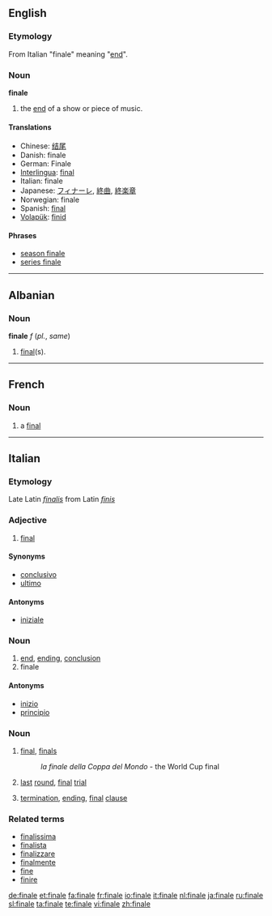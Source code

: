 ==English==

===Etymology===
From Italian "finale" meaning "[[end]]".

===Noun===
'''finale'''

# the [[end]] of a show or piece of music.

====Translations====
*Chinese: [[结尾]]
*Danish: finale {{c}}
*German: Finale
*[[Interlingua]]: [[final]]
*Italian: finale
*Japanese: [[フィナーレ]], [[終曲]], [[終楽章]]
*Norwegian: finale
*Spanish: [[final]]
*[[Volapük]]: [[finid]]

====Phrases====
*[[season finale]]
*[[series finale]]

----

==Albanian==

===Noun===
'''finale''' ''f'' (''pl.'', ''same'')

# {{sports|lang=sq}} [[final]](s).

----
==French==
===Noun===
{{fr-noun|f}}

# a [[final#Noun|final]]

----

==Italian==

===Etymology===
Late Latin ''[[finalis]]'' from Latin ''[[finis]]''

===Adjective===
{{it-adj|final|e|i}}

# [[final]]

====Synonyms====
*[[conclusivo]]
*[[ultimo]]

====Antonyms====
*[[iniziale]]

===Noun===
{{it-noun|final|m|e|i}}

# [[end]], [[ending]], [[conclusion]]
# finale

====Antonyms====
*[[inizio]]
*[[principio]]

===Noun===
{{it-noun|final|f|e|i}}

# {{sports|lang=it}} [[final]], [[finals]]
#:''la finale della Coppa del Mondo'' - the World Cup final
# {{context|of contest|lang=it}} [[last]] [[round]], [[final]] [[trial]]
# {{linguistics|lang=it}} [[termination]], [[ending]], [[final]] [[clause]]

===Related terms===
*[[finalissima]]
*[[finalista]]
*[[finalizzare]]
*[[finalmente]]
*[[fine]]
*[[finire]]

[[de:finale]]
[[et:finale]]
[[fa:finale]]
[[fr:finale]]
[[io:finale]]
[[it:finale]]
[[nl:finale]]
[[ja:finale]]
[[ru:finale]]
[[sl:finale]]
[[ta:finale]]
[[te:finale]]
[[vi:finale]]
[[zh:finale]]